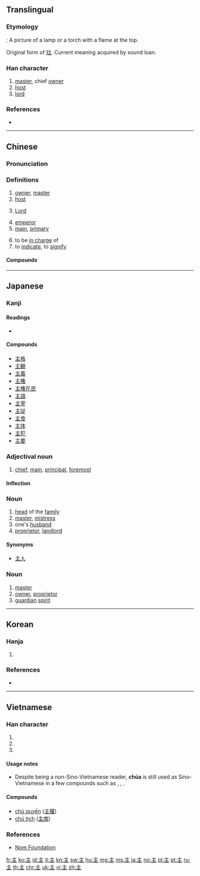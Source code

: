 {{also|王|玉|生|丰}}
==Translingual==
{{stroke order|type=bw}}
{{stroke order|type=jbw}}
{{stroke order|type=animate}}

===Etymology===
{{Han etyl}}
{{liushu|p}} : A picture of a lamp or a torch with a flame at the top.

Original form of [[炷]]. Current meaning acquired by sound loan.

===Han character===
{{Han char|rn=3|rad=丶|as=04|sn=5|four=00104|canj=YG|ids=⿱丶王}}

# [[master]], chief [[owner]]
# [[host]]
# [[lord]]

===References===
* {{Han ref|kx=0080.200|dkj=00100|dj=0163.010|hdz=10044.030|uh=4E3B|ud=20027|bh=A544|bd=42308}}

----

==Chinese==
{{zh-forms}}

===Pronunciation===
{{zh-pron
|m=zhǔ,zhù
|c=zyu2
|h=pfs=chú
|md=ciō/cṳ̄
|mn=chú
|w=2tsr
|mc=y
|oc=y
|cat=n,a
}}

===Definitions===
{{zh-hanzi}}

# [[owner]], [[master]]
# [[host]]
# {{lb|zh|Christianity}} [[Lord]]
# [[emperor]]
# [[main]], [[primary]]
#: {{zh-l|主要}}
# to be [[in charge]] of
# to [[indicate]], to [[signify]]

====Compounds====
{{der5
|{{zh-l|主板}}
|{{zh-l|主办}}
|{{zh-l|主笔}}
|{{zh-l|主币}}
|{{zh-l|主编}}
|{{zh-l|主场}}
|{{zh-l|主持}}
|{{zh-l|主持人}}
|{{zh-l|主厨}}
|{{zh-l|主词}}
|{{zh-l|主次}}
|{{zh-l|主从}}
|{{zh-l|主单位}}
|{{zh-l|主刀}}
|{{zh-l|主导}}
|{{zh-l|主调}}
|{{zh-l|主动}}
|{{zh-l|主动脉}}
|{{zh-l|主队}}
|{{zh-l|主犯}}
|{{zh-l|主峰}}
|{{zh-l|主妇}}
|{{zh-l|主干}}
|{{zh-l|主攻}}
|{{zh-l|主顾}}
|{{zh-l|主观}}
|{{zh-l|主观能动性}}
|{{zh-l|主观唯心主义}}
|{{zh-l|主观主义}}
|{{zh-l|主管}}
|{{zh-l|主婚}}
|{{zh-l|主机}}
|{{zh-l|主祭}}
|{{zh-l|主家}}
|{{zh-l|主见}}
|{{zh-l|主讲}}
|{{zh-l|主将}}
|{{zh-l|主焦点}}
|{{zh-l|主角}}, {{zh-l|主角儿}}
|{{zh-l|主力}}
|{{zh-l|主流}}
|{{zh-l|主权}}
|{{zh-l|主儿}}
|{{zh-l|主人}}
|{{zh-l|主任}}
|{{zh-l|主题}}
|{{zh-l|主体}}
|{{zh-l|主席}}
|{{zh-l|主要}}
|{{zh-l|主页}}
|{{zh-l|主义}}
|{{zh-l|主意}}
|{{zh-l|主音}}
|{{zh-l|主语}}
|{{zh-l|主张}}
|{{zh-l|主掌}}
}}

----

==Japanese==

===Kanji===
{{ja-kanji|grade=3|rs=丶04}}

====Readings====
* {{ja-readings|goon=[[す]] (su)|kanon=[[しゅ]] (shu)|kun=[[ぬし]] (nushi), [[おも]] (omo), [[あるじ]] (aruji)}}

====Compounds====
* [[主格]]
* [[主観]]
* [[主義]]
* [[主権]]
* [[主権在民]]
* [[主語]]
* [[主宰]]
* [[主従]]
* [[主食]]
* [[主体]]
* [[主犯]]
* [[主要]]

===Adjectival noun===
{{ja-adj|infl=な|おも}}

# [[chief]], [[main]], [[principal]], [[foremost]]

====Inflection====
{{ja-na|おも}}

===Noun===
{{ja-noun|しゅ}}

# [[head]] of the [[family]]
# [[master]], [[mistress]]
# one's [[husband]]
# [[proprietor]], [[landlord]]

====Synonyms====
* [[主人]]

===Noun===
{{ja-noun|ぬし}}

# [[master]]
# [[owner]], [[proprietor]]
# [[guardian]] [[spirit]]

----

==Korean==

===Hanja===
{{ko-hanja|hangeul=주|rv=ju|mr=chu|eumhun=[[임금]], [[주인]]|ehrv=imgeum, juin|ehmr=imgǔm, chuin|ehy=}}

# {{defn|lang=ko|sort=丶04}}

===References===
* {{Hanja ref|nav=11557}}

----

==Vietnamese==

===Han character===
{{vi-hantu|[[chủ]], [[chúa]]|rs=丶04}}

# {{han tu form of|chủ|[[owner]]}}
# {{Nom form of|chúa|retired father of a king}}
# {{Nom form of|Chúa|[[God]]; [[Christ]]; [[Lord]]}}

====Usage notes====
* Despite being a non-Sino-Vietnamese reader, '''chúa''' is still used as Sino-Vietnamese in a few compounds such as {{m|vi|công chúa}}, {{m|vi|quận chúa}}, {{m|vi|lãnh chúa}}.

====Compounds====
* [[chủ quyền]] ([[主權]])
* [[chủ tịch]] ([[主席]])

===References===
* [http://nomfoundation.org/common/nom_details.php?codepoint=4e3b Nom Foundation]

[[fr:主]]
[[ko:主]]
[[id:主]]
[[it:主]]
[[kn:主]]
[[sw:主]]
[[hu:主]]
[[mg:主]]
[[ms:主]]
[[ja:主]]
[[no:主]]
[[pl:主]]
[[pt:主]]
[[ru:主]]
[[th:主]]
[[chr:主]]
[[uk:主]]
[[vi:主]]
[[zh:主]]